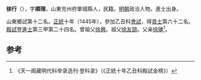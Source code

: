 '''徐行'''（{{bd|1408年||？}}），字'''順理'''，山東兖州府單城縣人，民籍。[[明朝|明朝]]政治人物。進士出身。

山東鄉試第十二名。[[正统_(年号)|正統]]十年（1445年），參加乙丑科[[會試|會試]]，得[[貢士|貢士]]第六十二名。[[殿試|殿試]]登[[進士|進士]]第三甲第二十四名。曾祖父[[徐興|徐興]]。祖父[[徐友諒|徐友諒]]。父亲[[徐璡|徐璡]]<ref>《天一阁藏明代科举录选刊·登科录》（《正統十年乙丑科殿試金榜》）</ref>。

==参考==
{{reflist}}
{{明朝人物小作品}}
{{正統十年乙丑科殿試金榜}}